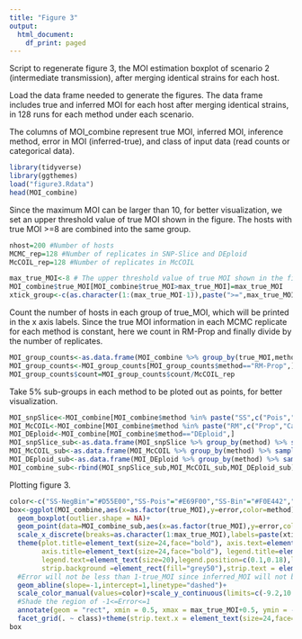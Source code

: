 ```yaml
---
title: "Figure 3"
output:
  html_document:
    df_print: paged
---
```


Script to regenerate figure 3, the MOI estimation boxplot of scenario 2 (intermediate transmission), after merging identical strains for each host.

Load the data frame needed to generate the figures. 
The data frame includes true and inferred MOI for each host after merging identical strains, in 128 runs for each method under each scenario.

The columns of MOI_combine represent true MOI, inferred MOI, inference method, error in MOI (inferred-true), and class of input data (read counts or categorical data).

```r
library(tidyverse)
library(ggthemes)
load("figure3.Rdata")
head(MOI_combine)
```


Since the maximum MOI can be larger than 10, for better visualization, we set an upper threshold value of true MOI shown in the figure. The hosts with true MOI >=8 are combined into the same group.
```r
nhost=200 #Number of hosts
MCMC_rep=128 #Number of replicates in SNP-Slice and DEploid
McCOIL_rep=128 #Number of replicates in McCOIL

max_true_MOI<-8 # The upper threshold value of true MOI shown in the figure. The hosts with true MOI >=8 are put in the same group.
MOI_combine$true_MOI[MOI_combine$true_MOI>max_true_MOI]=max_true_MOI
xtick_group<-c(as.character(1:(max_true_MOI-1)),paste(">=",max_true_MOI,sep=""))
```

Count the number of hosts in each group of true_MOI, which will be printed in the x axis labels. Since the true MOI information in each MCMC replicate for each method is constant, here we count in RM-Prop and finally divide by the number of replicates.
```r
MOI_group_counts<-as.data.frame(MOI_combine %>% group_by(true_MOI,method) %>% summarise (count=n()))
MOI_group_counts<-MOI_group_counts[MOI_group_counts$method=="RM-Prop",]
MOI_group_counts$count=MOI_group_counts$count/McCOIL_rep
```

Take 5% sub-groups in each method to be ploted out as points, for better visualization.
```r
MOI_snpSlice<-MOI_combine[MOI_combine$method %in% paste("SS",c("Pois","NegBin","Bin","Cat"),sep="-"),]
MOI_McCOIL<-MOI_combine[MOI_combine$method %in% paste("RM",c("Prop","Cat"),sep="-"),]
MOI_DEploid<-MOI_combine[MOI_combine$method=="DEploid",]
MOI_snpSlice_sub<-as.data.frame(MOI_snpSlice %>% group_by(method) %>% sample_n(nhost*MCMC_rep*0.05))
MOI_McCOIL_sub<-as.data.frame(MOI_McCOIL %>% group_by(method) %>% sample_n(nhost*McCOIL_rep*0.05))
MOI_DEploid_sub<-as.data.frame(MOI_DEploid %>% group_by(method) %>% sample_n(nhost*MCMC_rep*0.05))
MOI_combine_sub<-rbind(MOI_snpSlice_sub,MOI_McCOIL_sub,MOI_DEploid_sub)
```

Plotting figure 3.

```r
color<-c("SS-NegBin"="#D55E00","SS-Pois"="#E69F00","SS-Bin"="#F0E442","SS-Cat"="#CC79A7","RM-Prop"="#0072B2","RM-Cat"="#009E73","DEploid"="#9400D3")
box<-ggplot(MOI_combine,aes(x=as.factor(true_MOI),y=error,color=method))+theme_bw()+xlab(paste("True MOI","(number of hosts)",sep="\n"))+ylab("Error in MOI")+theme_clean()+
  geom_boxplot(outlier.shape = NA)+
  geom_point(data=MOI_combine_sub,aes(x=as.factor(true_MOI),y=error,color=method),size=1,position=position_jitterdodge(jitter.height=0.1),alpha=0.3)+
  scale_x_discrete(breaks=as.character(1:max_true_MOI),labels=paste(xtick_group,paste("(n=",MOI_group_counts$count,")",sep=""),sep="\n") )+
  theme(plot.title=element_text(size=24,face="bold"), axis.text=element_text(size=20),
        axis.title=element_text(size=24,face="bold"), legend.title=element_text(size=20,face="bold"),plot.background = element_blank(),
        legend.text=element_text(size=20),legend.position=c(0.1,0.18),legend.key = element_rect(fill='transparent'),
        strip.background =element_rect(fill="grey50"),strip.text = element_text(colour = 'white'))+
  #Error will not be less than 1-true_MOI since inferred_MOI will not be <1
  geom_abline(slope=-1,intercept=1,linetype="dashed")+
  scale_color_manual(values=color)+scale_y_continuous(limits=c(-9.2,10.2),breaks=seq(-9,10,1))+
  #Shade the region of -1<=Error<=1
  annotate(geom = "rect", xmin = 0.5, xmax = max_true_MOI+0.5, ymin = -1.5, ymax = 1.5, fill = "grey", linetype=0, alpha = 0.3)+
  facet_grid(. ~ class)+theme(strip.text.x = element_text(size=24,face="bold"))
box

```

